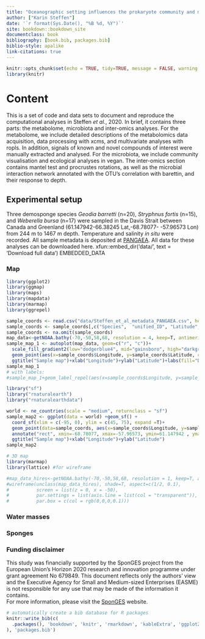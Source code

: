 ```yaml
--- 
title: "Oceanographic setting influences the prokaryote community and metabolome in deep-sea sponges"
author: ["Karin Steffen"]
date: '`r format(Sys.Date(), "%B %d, %Y")`'
site: bookdown::bookdown_site
documentclass: book
bibliography: [book.bib, packages.bib]
biblio-style: apalike
link-citations: true
---
```

```r
knitr::opts_chunk$set(echo = TRUE, tidy=TRUE, message = FALSE, warning = FALSE)
library(knitr)
```

# Content

This is a set of code and data sets to document and reproduce the computational analyses in Steffen _et al._, 2020.
In brief, it contains three parts: the metabolome, microbiota and inter-omics analyses. For the metabolome, we include detailed descriptions of the metabolomics data acquisition, data processing with xcms, and multivariate analyses with ropls. In addition, signals of known and novel compounds of interest were manually extracted and analysed. For the microbiota, we include community visualisation and ecological analyses in vegan. The inter-omics section contains mantel test and procrustes rotations, as well as the microbial interaction network annotated with the OTU's correlation with barettin, and their response to depth.

## Experimental setup 

Three demosponge species _Geodia barretti_ (n=20), _Stryphnus fortis_ (n=15), and _Weberella bursa_ (n=17) were sampled in the Davis Strait between Canada and Greenland (61.147942-66.38245 Lat,-68.78077- -57.96573 Lon) from 244 m to 1467 m depth. Temperature and salinity _in situ_ were recorded. All sample metadata is deposited at [PANGAEA](https://doi.pangaea.de/10.1594/PANGAEA.909246). All data for these analyses can be downloaded here.
xfun::embed_dir('data/', text = 'Download full data')
EMBEDDED_DATA

### Map

```r
library(ggplot2)
library(ggmap)
library(maps)
library(mapdata)
library(marmap)
library(ggrepel)

sample_coords <- read.csv("data/Steffen_et_al_metadata_PANGAEA.csv", header=T, sep=";")
sample_coords <- sample_coords[,c("Species",  "unified_ID", "Latitude", "Longitude")]
sample_coords <- na.omit(sample_coords)
map_data<-getNOAA.bathy(-70,-50,58,68, resolution = 4, keep=T, antimeridian=FALSE)
sample_map_1 <- autoplot(map_data, geom=c("r", "c"))+
  scale_fill_gradient2(low="dodgerblue4", mid="gainsboro", high="darkgreen")+ 
  geom_point(aes(x=sample_coords$Longitude, y=sample_coords$Latitude, colour = factor(sample_coords$Species)), data=sample_coords)+
  ggtitle("Sample map")+xlab("Longitude")+ylab("Latitude")+labs(fill="Depth", col="Species")
sample_map_1
# with labels:
#sample_map_1+geom_label_repel(aes(x=sample_coords$Longitude, y=sample_coords$Latitude, label = sample_coords$unified_ID), box.padding = 0.35, point.padding = 0.5, data=sample_coords)

library("sf")
library("rnaturalearth")
library("rnaturalearthdata")

world <- ne_countries(scale = "medium", returnclass = "sf")
sample_map2 <- ggplot(data = world) +geom_sf() +
  coord_sf(xlim = c(-95, 0), ylim = c(45, 75), expand =T)+
  geom_point(data=sample_coords, aes(x=sample_coords$Longitude, y=sample_coords$Latitude))+
  annotate("rect", xmin=-68.78077, xmax=-57.96573, ymin=61.147942 , ymax=66.38245, alpha = .2)+
  ggtitle("Sample map")+xlab("Longitude")+ylab("Latitude")
sample_map2

# 3D map
library(marmap)
library(lattice) #for wireframe

#map_data_hires<-getNOAA.bathy(-70,-50,58,68, resolution = 1, keep=T, antimeridian=FALSE)
#wireframe(unclass(map_data_hires), shade=T, aspect=c(1/2, 0.1),
#          screen = list(z = 0, x = -50),
#          par.settings = list(axis.line = list(col = "transparent")),
#          par.box = c(col = rgb(0,0,0,0.1)))

```

### Water masses

### Sponges


### Funding disclaimer
This study was financially supported by the SponGES project from the European Union’s Horizon 2020 research and innovation programme under grant agreement No 679849. This document reflects only the authors’ view and the Executive Agency for Small and Medium-sized Enterprises (EASME) is not responsible for any use that may be made of the information it contains.    
For more information, please visit the [SponGES](www.deepseasponges.org) website.


```r
# automatically create a bib database for R packages
knitr::write_bib(c(
  .packages(), 'bookdown', 'knitr', 'rmarkdown', 'kableExtra', 'ggplot2', 'ggmap', 'maps', 'mapdata', 'marmap', 'ggrepel', 'lattice', 'sf', 'rnaturalearth', 'rnaturalearthdata', 'vegan', 'xcms', 'ropls', 'tidyverse', 'stringr'
), 'packages.bib')
```
